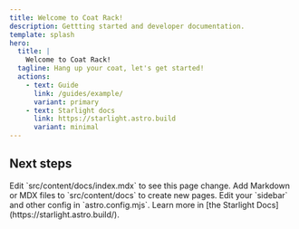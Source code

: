 ```yaml
---
title: Welcome to Coat Rack!
description: Gettting started and developer documentation.
template: splash
hero:
  title: |
    Welcome to Coat Rack!
  tagline: Hang up your coat, let's get started!
  actions:
    - text: Guide
      link: /guides/example/
      variant: primary
    - text: Starlight docs
      link: https://starlight.astro.build
      variant: minimal
---
```



## Next steps

<CardGrid stagger>
	<Card title="Update content">
		Edit `src/content/docs/index.mdx` to see this page change.
	</Card>
	<Card title="Add new content">
		Add Markdown or MDX files to `src/content/docs` to create new pages.
	</Card>
	<Card title="Configure your site" >
		Edit your `sidebar` and other config in `astro.config.mjs`.
	</Card>
	<Card title="Read the docs">
		Learn more in [the Starlight Docs](https://starlight.astro.build/).
	</Card>
</CardGrid>
